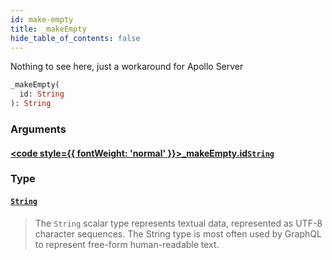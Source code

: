 ```yaml
---
id: make-empty
title: _makeEmpty
hide_table_of_contents: false
---
```








Nothing to see here, just a workaround for Apollo Server

```graphql
_makeEmpty(
  id: String
): String
```


### Arguments

#### [<code style={{ fontWeight: 'normal' }}>_makeEmpty.<b>id</b></code>](#)<Bullet />[`String`](/adminidentity/api/graphql-admin/reference/scalars/string) <Badge class="secondary" text="scalar"/>
> 
> 

### Type

#### [`String`](/adminidentity/api/graphql-admin/reference/scalars/string) <Badge class="secondary" text="scalar"/>
> The `String` scalar type represents textual data, represented as UTF-8 character sequences. The String type is most often used by GraphQL to represent free-form human-readable text.
> 





